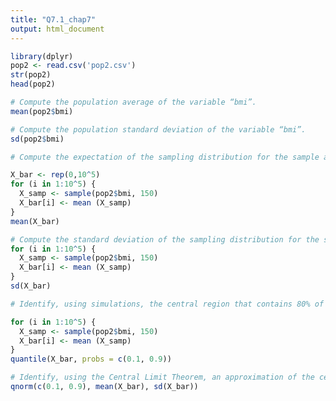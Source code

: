 ```yaml
---
title: "Q7.1_chap7"
output: html_document
---
```


```r
library(dplyr)
pop2 <- read.csv('pop2.csv')
str(pop2)
head(pop2)

# Compute the population average of the variable “bmi”.
mean(pop2$bmi)

# Compute the population standard deviation of the variable “bmi”.
sd(pop2$bmi)

# Compute the expectation of the sampling distribution for the sample average of the variable.

X_bar <- rep(0,10^5)
for (i in 1:10^5) { 
  X_samp <- sample(pop2$bmi, 150)
  X_bar[i] <- mean (X_samp)
}
mean(X_bar)

# Compute the standard deviation of the sampling distribution for the sample average of the variable.
for (i in 1:10^5) { 
  X_samp <- sample(pop2$bmi, 150)
  X_bar[i] <- mean (X_samp)
}
sd(X_bar)

# Identify, using simulations, the central region that contains 80% of the sampling distribution of the sample average.

for (i in 1:10^5) { 
  X_samp <- sample(pop2$bmi, 150)
  X_bar[i] <- mean (X_samp)
} 
quantile(X_bar, probs = c(0.1, 0.9))

# Identify, using the Central Limit Theorem, an approximation of the central region that contains 80% of the sampling distribution of the sample average.
qnorm(c(0.1, 0.9), mean(X_bar), sd(X_bar))

```